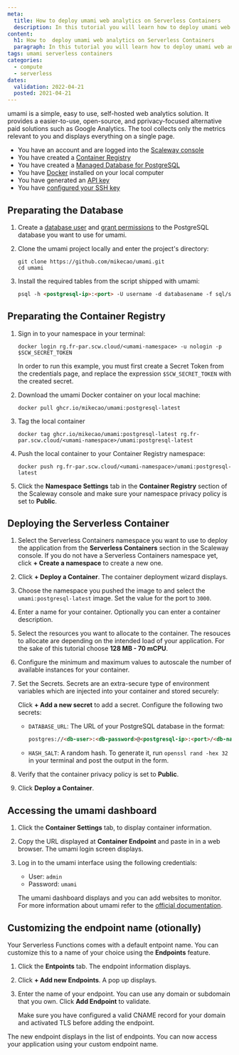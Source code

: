 ```yaml
---
meta:
  title: How to deploy umami web analytics on Serverless Containers
  description: In this tutorial you will learn how to deploy umami web analytics on Serverless Containers.
content:
  h1: How to  deploy umami web analytics on Serverless Containers
  paragraph: In this tutorial you will learn how to deploy umami web analytics on Serverless Containers.
tags: umami serverless containers 
categories: 
  - compute
  - serverless
dates:
  validation: 2022-04-21
  posted: 2021-04-21
---
```


umami is a simple, easy to use, self-hosted web analytics solution. It provides a easier-to-use, open-source, and pprivacy-focused alternative paid solutions such as Google Analytics. 
The tool collects only the metrics relevant to you and displays everything on a single page.

<Message type="requirement">

- You have an account and are logged into the [Scaleway console](https://console.scaleway.com)
- You have created a [Container Registry](/compute/container-registry/quickstart/)
- You have created a [Managed Database for PostgreSQL](/storage/database/quickstart/)
- You have [Docker](/tutorials/install-docker-ubuntu-bionic/) installed on your local computer
- You have generated an [API key](/console/my-project/how-to/generate-api-key)
- You have [configured your SSH key](/console/my-project/how-to/create-ssh-key/)

</Message>

## Preparating the Database

1. Create a [database user](/storage/database/how-to/add-users/) and [grant permissions](/database/how-to/manage-permissions/) to the PostgreSQL database you want to use for umami. 

2. Clone the umami project locally and enter the project's directory: 
    ```
    git clone https://github.com/mikecao/umami.git
    cd umami
    ```

3. Install the required tables from the script shipped with umami: 
    ```md
    psql -h <postgresql-ip>:<port> -U username -d databasename -f sql/schema.postgresql.sql
    ```

## Preparating the Container Registry

1. Sign in to your namespace in your terminal:
    ```
    docker login rg.fr-par.scw.cloud/<umami-namespace> -u nologin -p $SCW_SECRET_TOKEN
    ```
    <Message type="important">

    In order to run this example, you must first create a Secret Token from the credentials page, and replace the expression `$SCW_SECRET_TOKEN` with the created secret.

    </Message>

2. Download the umami Docker container on your local machine: 
    ```
    docker pull ghcr.io/mikecao/umami:postgresql-latest
    ```
3. Tag the local container 
    ```
    docker tag ghcr.io/mikecao/umami:postgresql-latest rg.fr-par.scw.cloud/<umami-namespace>/umami:postgresql-latest
    ```
4. Push the local container to your Container Registry namespace:
    ```
    docker push rg.fr-par.scw.cloud/<umami-namespace>/umami:postgresql-latest
    ```

5. Click the **Namespace Settings** tab in the **Container Registry** section of the Scaleway console and make sure your namespace privacy policy is set to **Public**. 
    <Lightbox src="scaleway-umami-namespace-public.webp" alt="" />

## Deploying the Serverless Container

1. Select the Serverless Containers namespace you want to use to deploy the application from the **Serverless Containers** section in the Scaleway console. If you do not have a Serverless Containers namespace yet, click **+ Create a namespace** to create a new one.
    <Lightbox src="scaleway-serverless-containers-namesp-list.webp" alt="" />

2. Click **+ Deploy a Container**. The container deployment wizard displays.

3. Choose the namespace you pushed the image to and select the `umami:postgresql-latest` image. Set the value for the port to `3000`.

2. Enter a name for your container. Optionally you can enter a container description. 

3. Select the resources you want to allocate to the container. The resouces to allocate are depending on the intended load of your application. For the sake of this tutorial choose **128 MB - 70 mCPU**.

4. Configure the minimum and maximum values to autoscale the number of available instances for your container. 

7. Set the Secrets. Secrets are an extra-secure type of environment variables which are injected into your container and stored securely:
    <Lightbox src="scaleway-serverless-secrets.webp" alt="" />

    Click **+ Add a new secret** to add a secret. Configure the following two secrets:
    * `DATABASE_URL`: The URL of your PostgreSQL database in the format:

       ```md
       postgres://<db-user>:<db-password>@<postgresql-ip>:<port>/<db-name>?sslmode=require
       ```
    * `HASH_SALT`: A random hash. To generate it, run `openssl rand -hex 32` in your terminal and post the output in the form.

8. Verify that the container privacy policy is set to **Public**.

9. Click **Deploy a Container**.

## Accessing the umami dashboard

1. Click the **Container Settings** tab, to display container information. 

2. Copy the URL displayed at **Container Endpoint** and paste in in a web browser. The umami login screen displays.
    <Lightbox src="scaleway-container-information.webp" alt="" />

3. Log in to the umami interface using the following credentials:
    * User: `admin`
    * Password: `umami`

    <Lightbox src="scaleway-umami-dashboard.webp" alt="" />

    The umami dashboard displays and you can add websites to monitor. For more information about umami refer to the [official documentation](https://umami.is/docs/).

## Customizing the endpoint name (otionally)

Your Serverless Functions comes with a default entpoint name. You can customize this to a name of your choice using the **Endpoints** feature.

1. Click the **Entpoints** tab. The endpoint information displays. 

2. Click **+ Add new Endpoints**. A pop up displays. 

3. Enter the name of your endpoint. You can use any domain or subdomain that you own. Click **Add Endpoint** to validate.
    <Lightbox src="scaleway-serverless-endpoint.webp" alt="" />
    <Message type="note">

    Make sure you have configured a valid CNAME record for your domain and activated TLS before adding the endpoint.

    </Message>

The new endpoint displays in the list of endpoints. You can now access your application using your custom endpoint name. 

<Lightbox src="scaleway-serverless-custom-endpoint.webp" alt="" />